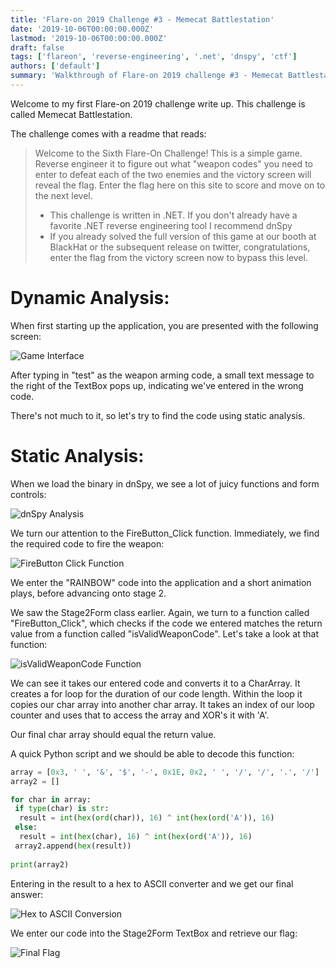 ```yaml
---
title: 'Flare-on 2019 Challenge #3 - Memecat Battlestation'
date: '2019-10-06T00:00:00.000Z'
lastmod: '2019-10-06T00:00:00.000Z'
draft: false
tags: ['flareon', 'reverse-engineering', '.net', 'dnspy', 'ctf']
authors: ['default']
summary: 'Walkthrough of Flare-on 2019 challenge #3 - Memecat Battlestation, demonstrating .NET reverse engineering techniques using dnSpy.'
---
```


Welcome to my first Flare-on 2019 challenge write up. This challenge is called Memecat Battlestation.

The challenge comes with a readme that reads:

>Welcome to the Sixth Flare-On Challenge! 
This is a simple game. Reverse engineer it to figure out what "weapon codes" you need to enter to defeat each of the two enemies and the victory screen will reveal the flag. Enter the flag here on this site to score and move on to the next level.
>* This challenge is written in .NET. If you don't already have a favorite .NET reverse engineering tool I recommend dnSpy
>* If you already solved the full version of this game at our booth at BlackHat  or the subsequent release on twitter, congratulations, enter the flag from the victory screen now to bypass this level.

# Dynamic Analysis:

When first starting up the application, you are presented with the following screen:

![Game Interface](/static/images/blog/flareon-2019-1.png)

After typing in "test" as the weapon arming code, a small text message to the right of the TextBox pops up, indicating we've entered in the wrong code.

There's not much to it, so let's try to find the code using static analysis.

# Static Analysis:

When we load the binary in dnSpy, we see a lot of juicy functions and form controls:

![dnSpy Analysis](/static/images/blog/flareon-2019-2.png)

We turn our attention to the FireButton_Click function. Immediately, we find the required code to fire the weapon:

![FireButton Click Function](/static/images/blog/flareon-2019-3.png)

We enter the "RAINBOW" code into the application and a short animation plays, before advancing onto stage 2.

We saw the Stage2Form class earlier. Again, we turn to a function called "FireButton_Click", which checks if the code we entered matches the return value from a function called "isValidWeaponCode". Let's take a look at that function:

![isValidWeaponCode Function](/static/images/blog/flareon-2019-4.png)

We can see it takes our entered code and converts it to a CharArray. It creates a for loop for the duration of our code length. Within the loop it copies our char array into another char array. It takes an index of our loop counter and uses that to access the array and XOR's it with 'A'.

Our final char array should equal the return value.

A quick Python script and we should be able to decode this function:

```python
array = [0x3, ' ', '&', '$', '-', 0x1E, 0x2, ' ', '/', '/', '.', '/']
array2 = []

for char in array:
 if type(char) is str:
  result = int(hex(ord(char)), 16) ^ int(hex(ord('A')), 16)
 else:
  result = int(hex(char), 16) ^ int(hex(ord('A')), 16)
 array2.append(hex(result))
 
print(array2)
```

Entering in the result to a hex to ASCII converter and we get our final answer:

![Hex to ASCII Conversion](/static/images/blog/flareon-2019-5.png)

We enter our code into the Stage2Form TextBox and retrieve our flag:

![Final Flag](/static/images/blog/flareon-2019-6.png)
